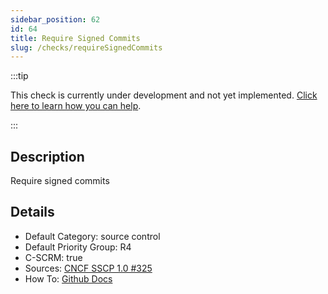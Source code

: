 ```yaml
---
sidebar_position: 62
id: 64
title: Require Signed Commits
slug: /checks/requireSignedCommits
---
```


<!-- BANNER:START -->
:::tip

This check is currently under development and not yet implemented. [Click here to learn how you can help](/contribute).

:::
<!-- BANNER:END -->

<!-- DESCRIPTION:START -->
## Description
Require signed commits
<!-- DESCRIPTION:END -->

<!-- DETAILS:START -->
## Details
- Default Category: source control
- Default Priority Group: R4
- C-SCRM: true
- Sources: [CNCF SSCP 1.0 #325](https://github.com/cncf/tag-security/blob/main/supply-chain-security/supply-chain-security-paper/sscsp.md#require-signed-commits)
- How To: [Github Docs](https://docs.github.com/en/repositories/configuring-branches-and-merges-in-your-repository/managing-protected-branches/about-protected-branches#require-signed-commits)

<!-- DETAILS:END -->
